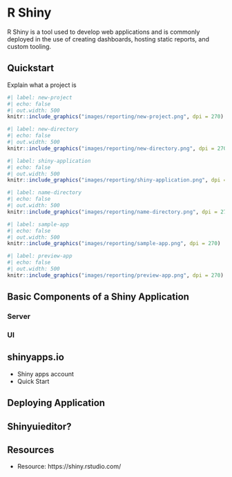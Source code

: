 # R Shiny

R Shiny is a tool used to develop web applications and is commonly deployed in the use of creating dashboards, hosting static reports, and custom tooling.

## Quickstart

Explain what a project is

```r
#| label: new-project
#| echo: false
#| out.width: 500
knitr::include_graphics("images/reporting/new-project.png", dpi = 270)
```

```r
#| label: new-directory
#| echo: false
#| out.width: 500
knitr::include_graphics("images/reporting/new-directory.png", dpi = 270)
```

```r
#| label: shiny-application
#| echo: false
#| out.width: 500
knitr::include_graphics("images/reporting/shiny-application.png", dpi = 270)
```

```r
#| label: name-directory
#| echo: false
#| out.width: 500
knitr::include_graphics("images/reporting/name-directory.png", dpi = 270)
```

```r
#| label: sample-app
#| echo: false
#| out.width: 500
knitr::include_graphics("images/reporting/sample-app.png", dpi = 270)
```

```r
#| label: preview-app
#| echo: false
#| out.width: 500
knitr::include_graphics("images/reporting/preview-app.png", dpi = 270)
```

## Basic Components of a Shiny Application

### Server

### UI

## shinyapps.io
- Shiny apps account
- Quick Start

## Deploying Application

## Shinyuieditor?

## Resources

- Resource: https://shiny.rstudio.com/